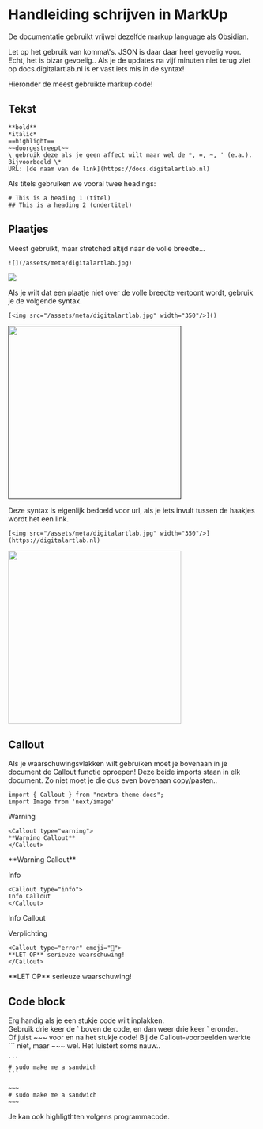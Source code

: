 

# Handleiding schrijven in MarkUp

De documentatie gebruikt vrijwel dezelfde markup language als [Obsidian](https://guides.github.com/features/mastering-markdown/).

<Callout type="warning">
Let op het gebruik van komma\'s. JSON is daar daar heel gevoelig voor.
</Callout>
Echt, het is bizar gevoelig.. Als je de updates na vijf minuten niet terug ziet op docs.digitalartlab.nl is er vast iets mis in de syntax!

Hieronder de meest gebruikte markup code!

## Tekst

```
**bold**
*italic*
==highlight==
~~doorgestreept~~
\ gebruik deze als je geen affect wilt maar wel de *, =, ~, ' (e.a.). Bijvoorbeeld \*
URL: [de naam van de link](https://docs.digitalartlab.nl) 
```

Als titels gebruiken we vooral twee headings:
```
# This is a heading 1 (titel)
## This is a heading 2 (ondertitel)
```

## Plaatjes

Meest gebruikt, maar stretched altijd naar de volle breedte...
```
![](/assets/meta/digitalartlab.jpg)
```
![](/assets/meta/digitalartlab.jpg)

Als je wilt dat een plaatje niet over de volle breedte vertoont wordt, gebruik je de volgende syntax. 
```
[<img src="/assets/meta/digitalartlab.jpg" width="350"/>]()
```
[<img src="/assets/meta/digitalartlab.jpg" width="350"/>]()

Deze syntax is eigenlijk bedoeld voor url, als je iets invult tussen de haakjes wordt het een link. 
```
[<img src="/assets/meta/digitalartlab.jpg" width="350"/>](https://digitalartlab.nl)
```
[<img src="/assets/meta/digitalartlab.jpg" width="350"/>](https://digitalartlab.nl)

## Callout

Als je waarschuwingsvlakken wilt gebruiken moet je bovenaan in je document de Callout functie oproepen! Deze beide imports staan in elk document. Zo niet moet je die dus even bovenaan copy/pasten..

```
import { Callout } from "nextra-theme-docs";
import Image from 'next/image'
```

Warning
~~~
<Callout type="warning">
**Warning Callout**
</Callout>
~~~
<Callout type="warning">
**Warning Callout**
</Callout>

Info
~~~
<Callout type="info">
Info Callout
</Callout>
~~~
<Callout type="info">
Info Callout
</Callout>

Verplichting
~~~
<Callout type="error" emoji="🚨">
**LET OP** serieuze waarschuwing!
</Callout>
~~~
<Callout type="error" emoji="🚨">
**LET OP** serieuze waarschuwing!
</Callout>


## Code block
Erg handig als je een stukje code wilt inplakken.  
Gebruik drie keer de \` boven de code, en dan weer drie keer \` eronder.  
Of juist \~\~\~ voor en na het stukje code! Bij de Callout-voorbeelden werkte \`\`\` niet, maar \~\~\~ wel. Het luistert soms nauw..

~~~
```
# sudo make me a sandwich
```
~~~
```
~~~
# sudo make me a sandwich
~~~
```

Je kan ook highligthten volgens programmacode. 
